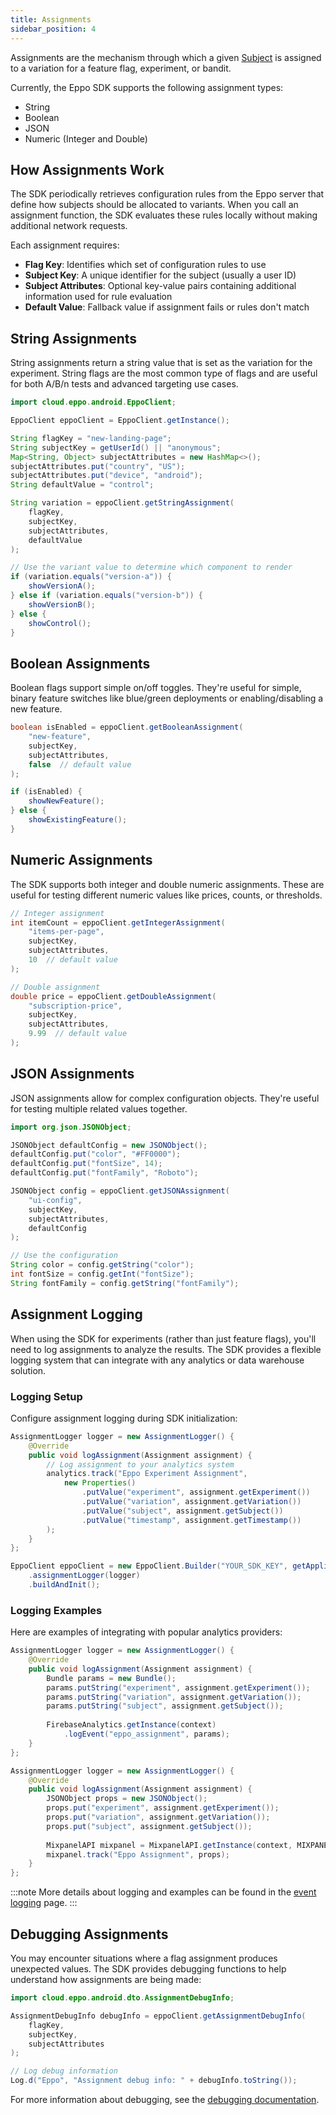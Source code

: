 ```yaml
---
title: Assignments
sidebar_position: 4
---
```



Assignments are the mechanism through which a given [Subject](/sdks/sdk-features/subjects) is assigned to a variation for a feature flag, experiment, or bandit.

Currently, the Eppo SDK supports the following assignment types:

- String
- Boolean
- JSON
- Numeric (Integer and Double)

## How Assignments Work

The SDK periodically retrieves configuration rules from the Eppo server that define how subjects should be allocated to variants. When you call an assignment function, the SDK evaluates these rules locally without making additional network requests.

Each assignment requires:

- **Flag Key**: Identifies which set of configuration rules to use
- **Subject Key**: A unique identifier for the subject (usually a user ID)
- **Subject Attributes**: Optional key-value pairs containing additional information used for rule evaluation
- **Default Value**: Fallback value if assignment fails or rules don't match

## String Assignments

String assignments return a string value that is set as the variation for the experiment. String flags are the most common type of flags and are useful for both A/B/n tests and advanced targeting use cases.

```java
import cloud.eppo.android.EppoClient;

EppoClient eppoClient = EppoClient.getInstance();

String flagKey = "new-landing-page";
String subjectKey = getUserId() || "anonymous";
Map<String, Object> subjectAttributes = new HashMap<>();
subjectAttributes.put("country", "US");
subjectAttributes.put("device", "android");
String defaultValue = "control";

String variation = eppoClient.getStringAssignment(
    flagKey,
    subjectKey,
    subjectAttributes,
    defaultValue
);

// Use the variant value to determine which component to render
if (variation.equals("version-a")) {
    showVersionA();
} else if (variation.equals("version-b")) {
    showVersionB();
} else {
    showControl();
}
```

## Boolean Assignments

Boolean flags support simple on/off toggles. They're useful for simple, binary feature switches like blue/green deployments or enabling/disabling a new feature.

```java
boolean isEnabled = eppoClient.getBooleanAssignment(
    "new-feature",
    subjectKey,
    subjectAttributes,
    false  // default value
);

if (isEnabled) {
    showNewFeature();
} else {
    showExistingFeature();
}
```

## Numeric Assignments

The SDK supports both integer and double numeric assignments. These are useful for testing different numeric values like prices, counts, or thresholds.

```java
// Integer assignment
int itemCount = eppoClient.getIntegerAssignment(
    "items-per-page",
    subjectKey,
    subjectAttributes,
    10  // default value
);

// Double assignment
double price = eppoClient.getDoubleAssignment(
    "subscription-price",
    subjectKey,
    subjectAttributes,
    9.99  // default value
);
```

## JSON Assignments

JSON assignments allow for complex configuration objects. They're useful for testing multiple related values together.

```java
import org.json.JSONObject;

JSONObject defaultConfig = new JSONObject();
defaultConfig.put("color", "#FF0000");
defaultConfig.put("fontSize", 14);
defaultConfig.put("fontFamily", "Roboto");

JSONObject config = eppoClient.getJSONAssignment(
    "ui-config",
    subjectKey,
    subjectAttributes,
    defaultConfig
);

// Use the configuration
String color = config.getString("color");
int fontSize = config.getInt("fontSize");
String fontFamily = config.getString("fontFamily");
```

## Assignment Logging

When using the SDK for experiments (rather than just feature flags), you'll need to log assignments to analyze the results. The SDK provides a flexible logging system that can integrate with any analytics or data warehouse solution.

### Logging Setup

Configure assignment logging during SDK initialization:

```java
AssignmentLogger logger = new AssignmentLogger() {
    @Override
    public void logAssignment(Assignment assignment) {
        // Log assignment to your analytics system
        analytics.track("Eppo Experiment Assignment",
            new Properties()
                .putValue("experiment", assignment.getExperiment())
                .putValue("variation", assignment.getVariation())
                .putValue("subject", assignment.getSubject())
                .putValue("timestamp", assignment.getTimestamp())
        );
    }
};

EppoClient eppoClient = new EppoClient.Builder("YOUR_SDK_KEY", getApplication())
    .assignmentLogger(logger)
    .buildAndInit();
```

### Logging Examples

Here are examples of integrating with popular analytics providers:

<Tabs>
<TabItem value="firebase" label="Firebase Analytics">

```java
AssignmentLogger logger = new AssignmentLogger() {
    @Override
    public void logAssignment(Assignment assignment) {
        Bundle params = new Bundle();
        params.putString("experiment", assignment.getExperiment());
        params.putString("variation", assignment.getVariation());
        params.putString("subject", assignment.getSubject());
        
        FirebaseAnalytics.getInstance(context)
            .logEvent("eppo_assignment", params);
    }
};
```

</TabItem>
<TabItem value="mixpanel" label="Mixpanel">

```java
AssignmentLogger logger = new AssignmentLogger() {
    @Override
    public void logAssignment(Assignment assignment) {
        JSONObject props = new JSONObject();
        props.put("experiment", assignment.getExperiment());
        props.put("variation", assignment.getVariation());
        props.put("subject", assignment.getSubject());
        
        MixpanelAPI mixpanel = MixpanelAPI.getInstance(context, MIXPANEL_TOKEN);
        mixpanel.track("Eppo Assignment", props);
    }
};
```

</TabItem>
</Tabs>

:::note
More details about logging and examples can be found in the [event logging](/sdks/event-logging/) page.
:::

## Debugging Assignments

You may encounter situations where a flag assignment produces unexpected values. The SDK provides debugging functions to help understand how assignments are being made:

```java
import cloud.eppo.android.dto.AssignmentDebugInfo;

AssignmentDebugInfo debugInfo = eppoClient.getAssignmentDebugInfo(
    flagKey,
    subjectKey,
    subjectAttributes
);

// Log debug information
Log.d("Eppo", "Assignment debug info: " + debugInfo.toString());
```

For more information about debugging, see the [debugging documentation](/sdks/sdk-features/debugging-flag-assignment). 